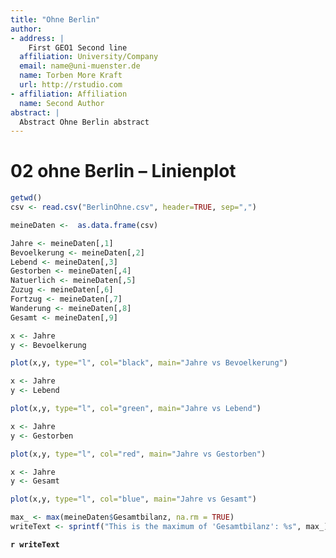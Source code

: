 ```yaml
---
title: "Ohne Berlin"
author:
- address: |
    First GEO1 Second line
  affiliation: University/Company
  email: name@uni-muenster.de
  name: Torben More Kraft
  url: http://rstudio.com
- affiliation: Affiliation
  name: Second Author
abstract: |
  Abstract Ohne Berlin abstract
---
```


# 02 ohne Berlin -- Linienplot

```r
getwd()
csv <- read.csv("BerlinOhne.csv", header=TRUE, sep=",")

meineDaten <-  as.data.frame(csv)

Jahre <- meineDaten[,1]
Bevoelkerung <- meineDaten[,2]
Lebend <- meineDaten[,3]
Gestorben <- meineDaten[,4]
Natuerlich <- meineDaten[,5]
Zuzug <- meineDaten[,6]
Fortzug <- meineDaten[,7]
Wanderung <- meineDaten[,8]
Gesamt <- meineDaten[,9]

```

```r
x <- Jahre
y <- Bevoelkerung

plot(x,y, type="l", col="black", main="Jahre vs Bevoelkerung")
```

```r
x <- Jahre
y <- Lebend

plot(x,y, type="l", col="green", main="Jahre vs Lebend")
```

```r
x <- Jahre
y <- Gestorben

plot(x,y, type="l", col="red", main="Jahre vs Gestorben")
```

```r
x <- Jahre
y <- Gesamt

plot(x,y, type="l", col="blue", main="Jahre vs Gesamt")
```

```r
max_ <- max(meineDaten$Gesamtbilanz, na.rm = TRUE)
writeText <- sprintf("This is the maximum of 'Gesamtbilanz': %s", max_)
```

**`r writeText`**

